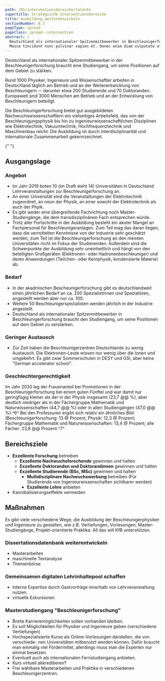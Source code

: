 ```yaml
---
path: /01/interventionsbereiche/talente
supertitle: Strategische Interventionsbereiche
title: Ausbildung weiterentwickeln
sectionNumber: B.3
pageType: spread
pageClass: spread--intervention
abstract: |
  Deutschland als internationaler Spitzenmitbewerber in Beschleunigerforschung braucht eienn Studiengang, um seine Positionen auf dem Gebiet zu verstärken.{.orange}
  Massa tincidunt nunc pulvinar sapien et. Donec enim diam vulputate ut. Tortor pretium viverra suspendisse potenti nullam ac tortor vitae purus.{.red}
---
```



<div class="spread--left spread-area--intro">

Deutschland als internationaler Spitzenmitbewerber in der Beschleunigerforschung braucht eine Studiengang, um seine Positionen auf dem Gebiet zu stärken.

Rund 1000 Physiker, Ingenieure und Wissenschaftler arbeiten in Deutschland täglich am Betrieb und an der Weiterentwicklung von Beschleunigern -- darunter etwa 200 Studierende und 70 Doktoranden. Europaweit sind 3000 Menschen am Betrieb und an der Entwicklung von Beschleunigern beteiligt.

Die Beschleunigerforschung bietet gut ausgebildeten Nachwuchswissenschaftlern ein vielseitiges Arbeitsfeld, das von der Beschleunigungsphysik bis hin zu ingenieurwissenschaftlichen Disziplinen wie Elektrotechnik, Vakuumtechnik, Hochfrequenztechnik und Maschinenbau reicht. Die Ausbildung ist durch Interdisziplinarität und internationale Zusammenarbeit gekennzeichnet.

</div>

<div class="spread--left spread-area--causal-map">

<CausalMap filter="talents" />

</div>

<div class="spread--left spread-area--1-7-9-13">

<Universities />{" "}

</div>

<div class="spread--right spread-area--c-1 spread-area--small">

## Ausgangslage

### Angebot

- Im Jahr 2019 boten 10 <note>(im Draft steht 14)</note> Universitäten in Deutschland Lehrveranstaltungen zur Beschleunigerforschung an.
- An einer Universität sind die Veranstaltungen der Elektrotechnik zugeordnet, an neun der Physik, an einer sowohl der Elektrotechnik als auch der Phyik.
- Es gibt weder eine übergreifende Fachrichtung noch Master-Studiengänge, die dem transdisziplinärem Fach entsprechen würde.
- Trotz aller Fortschritte in der Ausbildung besteht ein akuter Mangel an Fachpersonal für Beschleunigeranlagen. Zum Teil mag das daran liegen, dass die vermittelten Kenntnisse von der Industrie sehr geschätzt werden, zum Teil ist die Beschleunigerforschung an den meisten Universitäten nicht im Fokus der Studierenden. Außerdem sind die Schwerpunkte der Ausbildung sehr uneinheitlich und hängt von den beteiligten Großgeräten (Elektronen- oder Hadronenbeschleuniger) und deren Anwendungen (Teilchen- oder Kernphysik, kondensierte Materie) ab.

### Bedarf

- In der akadmischen Bescheunigerforschung gibt es deutschlandweit einen jährlichen Bedarf an ca. 200 Spezialistinnen und Spezialisten, angestellt werden aber nur ca. 100.
- Weitere 50 Beschleunigerspezialisten werden jährlich in der Industrie angestellt.
- Deutschland als internationaler Spitzenmitbewerber in Beschleunigerforschung braucht den Studiengang, um seine Positionen auf dem Gebiet zu verstärken.

### Geringer Austausch

- Zur Zeit haben die Beschleunigerzentren Deutschlands zu wenig Austausch. Die Elektronen-Leute wissen nur wenig über die Ionen und umgekehrt. Es gibt zwar Sommerschulen in DESY und GSI, aber keine "German accelerator school".

### Geschlechtergerechtigkeit

Im Jahr 2020 lag der Frauenanteil bei Promotionen in der Beschleunigerforschung bei einem guten Fünftel und war damit
nur geringfügig kleiner als der in der Physik insgesamt (23,7 @@ %), aber deutlich niedriger als in der Fächergruppe
Mathematik und Naturwissenschaften (44,7 @@ %) oder in allen Studiengängen (47,0 @@ %).^6^ Bei den Professuren ergibt
sich relativ ein ähnliches Bild (Beschleunigerforschung: 13 @ Prozent, Physik: 12,3 @ Prozent; Fächergruppe Mathematik
und Naturwissenschaften: 13,4 @ Prozent; alle Fächer: 23,8 @@ Prozent.^7^

</div>

<div class="spread--right spread-area--c-2 spread-area--small">

## Bereichsziele

- **Exzellente Forschung** betreiben
  - **Exzellente Nachwuchsforschende** gewinnen und halten
  - **Exzellente Doktoranden und Doktorandinnen** gewinnen und halten
  - **Exzellente Studierende (BSc, MSc)** gewinnen und halten
    - **Multidisziplinare Nachwuchswerbung** betreiben (Für Studierende von Ingenieurwissenschaften sichtbarer werden)
    - **Exzellente Lehre** anbieten
- Kannibalisierungseffekte vermeiden

</div>

<div class="spread--right spread-area--c-3 spread-area--small">

## Maßnahmen

Es gibt viele verschiedene Wege, die Ausbildung der Beschleunigerphysiker und Ingenieure zu gestalten, wie z.B. Vertiefungen, Vorlesungen, Master-Studiengänge, Projekt-orientierte Praktika. All das will KfB unterstützen.

### **Dissertationsdatenbank** weiterentwickeln

- Masterarbeiten
- maschinelle Textanalyse
- Themenbörse

### Gemeinsamen digitalen Lehrinhaltepool schaffen

- Interne Expertise durch Gastvorträge innerhalb von Lehrveranstaltung nutzen.
- virtuelle Exkursionen

### Masterstudiengang "Beschleunigerforschung"

- Breite Karrieremöglichkeiten sollen vorhanden bleiben.
- Es soll Möglichkeiten für Physiker und Ingenieure geben (verschiedene Vertiefungen)
- Hochspezialisierte Kurse als Online-Vorlesungen darstellen, die von verschiede- nen Universitäten mitbenutzt werden können. Dafür braucht man einmalig viel Fördermittel, allerdings muss man die Experten nur einmal besetzen.
- Eventuell auch als internationalen Fernstudiengang anbieten.
- Kurs virtuell akkreditieren?
- Frei wählbare Masterarbeiten und Praktika in verschiedenen Beschleunigerzentren.

</div>

<div style="display: none">

## Shaukat Khan

In Deutschland hat das Lehrangebot in der Beschleunigerforschung mit der Zahl von Professuren und Universitäten, die Beschleunigerkurse anbieten, zugenommen. Hinzu kommen Beschleuniger"schulen", die von CERN und anderen Organisationen angeboten werden. Auch die Zahl der Lehrbücher ist gestiegen.

Einige deutsche Universitäten unterhalten auch eigene Beschleunigeranlagen (z.B. Bonn, Darmstadt, Dortmund, Karlsruhe, Mainz), befinden sich in der Nähe von Großforschungseinrichtungen (z.B. Berlin, Darmstadt, Dresden, Heidelberg, Hamburg) oder führen Experimente zu neuartigen Beschleunigungsmechanismen durch (z.B. Düsseldorf, Erlangen, Jena, Hamburg). Andere Universitäten betonen theoretische und numerischen Ansätze (z.B. Darmstadt, Rostock). Aus der fruchtbaren Zusammenarbeit zwischen Universitäten und Helmholtz-Zentren sowie Universitäten untereinander sind u.a. Graduiertenkollegs und ein Exzellenzcluster erwachsen. Die Begegnung zwischen Studierenden findet in diesen koordinierten Programmen, in der BMBF-Verbundforschung, in Konferenzen und Workshops sowie insbesondere während der Frühjahrstagungen der Deutschen Physikalischen Gesellschaft statt.

Das strategische Ziel, das hohe Niveau der Ausbildung zu erhalten und zu verbessern, soll mit verschiedenen Maßnahmen verfolgt werden. Neben der Unterstützung zukünftiger koordinierter Programme (z.B. Graduiertenkollegs) soll der Austausch von Lehrmaterialien (Skripte, Übungsaufgaben, Videos etc.) und die Begegnung von Studierenden gefördert werden. Neben Exkursionen zu den Großforschungseinrichtungen bieten digitale Medien eine Chance, z.B. Vorlesungen, Praktika und Exkursionen im virtuellen Format.

</div>

